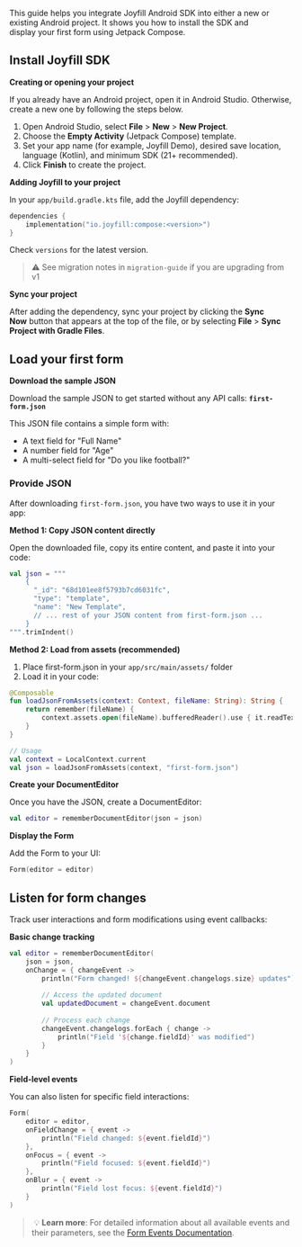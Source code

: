 
This guide helps you integrate Joyfill Android SDK into either a new or existing Android project. It shows you how to install the SDK and display your first form using Jetpack Compose.

## **Install Joyfill SDK**

**Creating or opening your project**

If you already have an Android project, open it in Android Studio. Otherwise, create a new one by following the steps below.

1. Open Android Studio, select **File** > **New** > **New Project**.
2. Choose the **Empty Activity** (Jetpack Compose) template.
3. Set your app name (for example, Joyfill Demo), desired save location, language (Kotlin), and minimum SDK (21+ recommended).
4. Click **Finish** to create the project.

**Adding Joyfill to your project**

In your `app/build.gradle.kts` file, add the Joyfill dependency:

```kotlin
dependencies {
    implementation("io.joyfill:compose:<version>")
}
```

Check `versions` for the latest version.

> ⚠️ See migration notes in `migration-guide` if you are upgrading from v1
> 

**Sync your project**

After adding the dependency, sync your project by clicking the **Sync Now** button that appears at the top of the file, or by selecting **File** > **Sync Project with Gradle Files**.

## **Load your first form**

**Download the sample JSON**

Download the sample JSON to get started without any API calls: **`first-form.json`**

This JSON file contains a simple form with:

- A text field for "Full Name"
- A number field for "Age"
- A multi-select field for "Do you like football?"

### **Provide JSON**

After downloading `first-form.json`, you have two ways to use it in your app:

**Method 1: Copy JSON content directly**

Open the downloaded file, copy its entire content, and paste it into your code:

```kotlin
val json = """
    {
      "_id": "68d101ee8f5793b7cd6031fc",
      "type": "template",
      "name": "New Template",
      // ... rest of your JSON content from first-form.json ...
    }
""".trimIndent()
```

**Method 2: Load from assets (recommended)**

1. Place first-form.json in your `app/src/main/assets/` folder
2. Load it in your code:

```kotlin
@Composable
fun loadJsonFromAssets(context: Context, fileName: String): String {
    return remember(fileName) {
        context.assets.open(fileName).bufferedReader().use { it.readText() }
    }
}

// Usage
val context = LocalContext.current
val json = loadJsonFromAssets(context, "first-form.json")
```

**Create your DocumentEditor**

Once you have the JSON, create a DocumentEditor:

```kotlin
val editor = rememberDocumentEditor(json = json)
```

**Display the Form**

Add the Form to your UI:

```kotlin
Form(editor = editor)
```

## **Listen for form changes**

Track user interactions and form modifications using event callbacks:

**Basic change tracking**

```kotlin
val editor = rememberDocumentEditor(
    json = json,
    onChange = { changeEvent ->
        println("Form changed! ${changeEvent.changelogs.size} updates")
        
        // Access the updated document
        val updatedDocument = changeEvent.document
        
        // Process each change
        changeEvent.changelogs.forEach { change ->
            println("Field '${change.fieldId}' was modified")
        }
    }
)
```

**Field-level events**

You can also listen for specific field interactions:

```kotlin
Form(
    editor = editor,
    onFieldChange = { event ->
        println("Field changed: ${event.fieldId}")
    },
    onFocus = { event ->
        println("Field focused: ${event.fieldId}")
    },
    onBlur = { event ->
        println("Field lost focus: ${event.fieldId}")
    }
)
```

> 💡 **Learn more**: For detailed information about all available events and their parameters, see the [Form Events Documentation](https://www.notion.so/Handling-Form-Events-28bdef37c9a0802883a9d0497181682f?pvs=21).